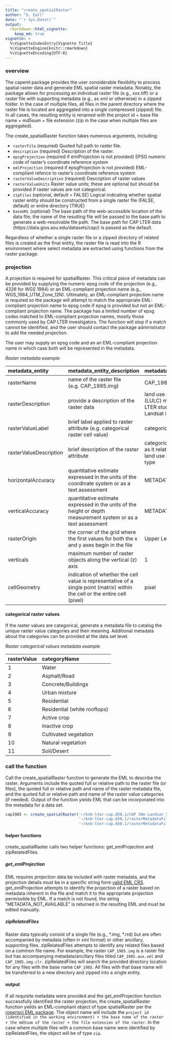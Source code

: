```yaml
---
title: "create_spatialRaster"
author: "S. Earl"
date: "`r Sys.Date()`"
output: 
  rmarkdown::html_vignette:
    keep_md: true
vignette: >
  %\VignetteIndexEntry{Vignette Title}
  %\VignetteEngine{knitr::rmarkdown}
  %\VignetteEncoding{UTF-8}
---
```


### overview

The capeml package provides the user considerable flexibility to process spatial
raster data and generate EML spatial raster metadata. Notably, the package
allows for processing an individual raster file (e.g., xxx.tiff) or a raster
file with supporting metadata (e.g., as xml or otherwise) in a zipped folder. In
the case of multiple files, all files in the parent directory where the raster
file is located are aggregated into a single compressed (zipped) file. In all
cases, the resulting entity is renamed with the project id + base file name +
md5sum + file extension (zip in the case when multiple files are aggregated).

The create_spatialRaster function takes numerous arguments, including:

- `rasterFile` (required) Quoted full path to raster file.
- `description` (required) Description of the raster.
- `epsgProjection` (required if emlProjection is not provided) EPSG numeric code
of raster's coordinate reference system
- `emlProjection` (required if epsgProjection is not provided) EML-compliant
refence to raster's coordinate reference system
- `rasterValueDescription` (required) Description of raster values
- `rasterValueUnits` Raster value units; these are optional but should be
provided if raster values are not categorical.
- `zipFiles` (optional, default = FALSE) Logical indicating whether spatial
raster entity should be constructed from a single raster file (FALSE, default)
or entire directory (TRUE)
- `baseURL` (optional) The base path of the web-accessible location of the data
file; the name of the resulting file will be passed to the base path to generate
a web-resolvable file path. The base path for CAP LTER data
(https://data.gios.asu.edu/datasets/cap/) is passed as the default.

Regardless of whether a single raster file or a zipped directory of related
files is created as the final entity, the raster file is read into the R
environment where select metadata are extracted using functions from the raster
package.

### projection

A projection is required for spatialRaster. This critical piece of metadata can
be provided by supplying the numeric epsg code of the projection (e.g., 4326 for
WGS 1984) or an EML-compliant projection name (e.g., WGS_1984_UTM_Zone_12N).
Ultimately, an EML-compliant projection name is required so the package will
attempt to match the appropriate EML-compliant projection name to epsg code if
epsg is provided but not an EML-compliant projection name. The package has a
limited number of epsg codes matched to EML-compliant projection names, mostly
those commonly used by CAP LTER investigators. The function will stop if a match
cannot be identified, and the user should contact the package administrator to
add the needed projection.

The user may supply an epsg code and an an EML-compliant projection name in
which case both will be represented in the metadata.

*Raster metadata example*

| metadata_entity | metadata_entity_description | metadata_value |
|:----------------|:----------------------------|:---------------|
| rasterName | name of the raster file (e.g. CAP_1985.img) | CAP_1985.img |
| rasterDescription | provide a description of the raster data | land use and land cover (LULC) map of the CAP LTER study based on 1985 Landsat imagery |
| rasterValueLabel | brief label applied to raster attribute (e.g. categorical raster cell value) | categorical raster cell value |
| rasterValueDescription | brief description of the raster attribute | categorical value of raster as it relates to a defined land use land cover (LULC) type |
| horizontalAccuracy | quantitative estimate expressed in the units of the coordinate system or as a text assessment | METADATA_NOT_PROVIDED |
| verticalAccuracy | quantitative estimate expressed in the units of the height or depth measurement system or as a text assessment | METADATA_NOT_PROVIDED |
| rasterOrigin | the corner of the grid where the first values for both the x and y axes begin in the file | Upper Left |
| verticals | maximum number of raster objects along the vertical (z) axis | 1 |
| cellGeometry | indication of whether the cell value is representative of a single point (matrix) within the cell or the entire cell (pixel) | pixel |



#### categorical raster values

If the raster values are categorical, generate a metadata file to catalog the unique raster value categories and their meaning. Additional metadata about the categories can be provided at the data set level.


*Raster categorical values metadata example*

|rasterValue | categoryName |
|:-----------|:-------------|
|1 | Water |
|2 | Asphalt/Road |
|3 | Concrete/Buildings |
|4 | Urban mixture |
|5 | Residential |
|6 | Residential (white rooftops) |
|7 | Active crop |
|8 | Inactive crop |
|9 | Cultivated vegetation |
|10 | Natural vegetation |
|11 | Soil/Desert |


### call the function

Call the create_spatialRaster function to generate the EML to describe the raster. Arguments include the quoted full or relative path to the raster file (or files), the quoted full or relative path and name of the raster metadata file, and the quoted full or relative path and name of the raster value categories (if needed). Output of the function yields EML that can be incorporated into the metadata for a data set.

```r
cap1985 <- create_spatialRaster('~/knb-lter-cap.650.1/CAP 30m Landsat Series Submit/',
                                '~/knb-lter-cap.650.1/rasterMetadataFiles/CAP1985_metadata.csv',
                                '~/knb-lter-cap.650.1/rasterMetadataFiles/landsat_factors.csv')
```

#### helper functions

create_spatialRaster calls two helper functions: get_emlProjection and zipRelatedFiles. 


##### get_emlProjection

EML requires projection data be included with raster metadata, and the projection details must be in a specific string form [valid EML CRS](https://knb.ecoinformatics.org/#external//emlparser/docs/eml-2.1.1/./eml-spatialReference.html). get_emlProjection attempts to identify the projection of a raster based on metadata inherent in the file and match it to the appropriate projection permissible by EML. If a match is not found, the string "METADATA_NOT_AVAILABLE" is returned in the resulting EML and must be edited manually.


##### zipRelatedFiles

Raster data typically consist of a single file (e.g., \*.img, \*.rrd) but are often accompanied by metadata (often in xml format) or other ancillary, supporting files. zipRelatedFiles attempts to identify any related files based on a common file name. For example, the raster `CAP_1985.img` is a raster file but has accompanying metadata/ancillary files titled `CAP_1985.aux.xml` and `CAP_1985.img.clr`. zipRelatedFiles will search the provided directory location for any files with the base name `CAP_1985`. All files with that base name will be transferred to a new directory and zipped into a single entity.


#### output

If all requisite metadata were provided and the get_emlProjection function successfully identified the raster projection, the create_spatialRaster function yields an EML-compliant object of type spatialRaster per the [ropensci EML package](https://github.com/ropensci/EML). The object name will include the `project id (identified in the working environment) + the base name of the raster + the md5sum of the raster + the file extension of the raster`. In the case where multiple files with a common base name were identified by zipRelatedFiles, the object will be of type `zip`.
